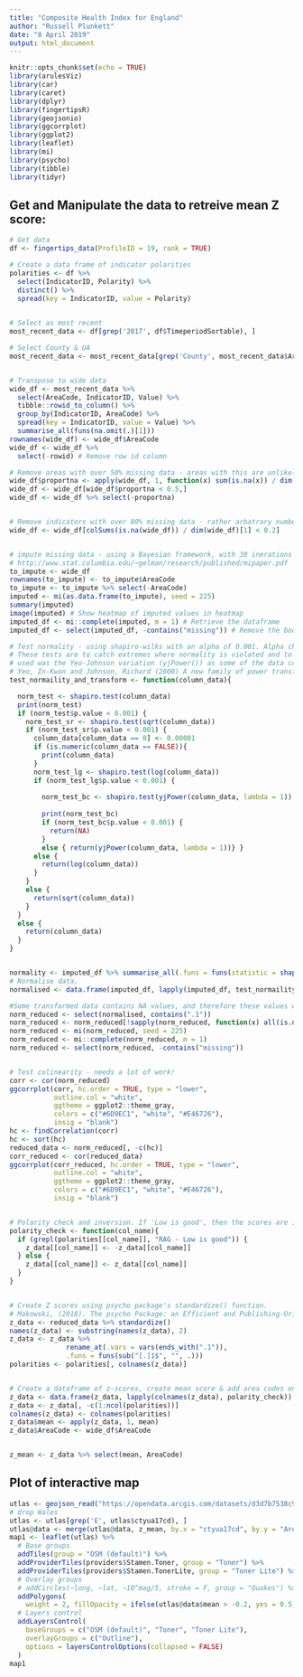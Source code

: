 ```yaml
---
title: "Composite Health Index for England"
author: "Russell Plunkett"
date: "8 April 2019"
output: html_document
---
```


```r
knitr::opts_chunk$set(echo = TRUE)
library(arulesViz)
library(car)
library(caret)
library(dplyr)
library(fingertipsR)
library(geojsonio)
library(ggcorrplot)
library(ggplot2)
library(leaflet)
library(mi)
library(psycho)
library(tibble)
library(tidyr)
```

## Get and Manipulate the data to retreive mean Z score:

```r
# Get data
df <- fingertips_data(ProfileID = 19, rank = TRUE)

```

```r
# Create a data frame of indicator polarities
polarities <- df %>%
  select(IndicatorID, Polarity) %>%
  distinct() %>%
  spread(key = IndicatorID, value = Polarity)
  

# Select as most recent
most_recent_data <- df[grep('2017', df$TimeperiodSortable), ]

# Select County & UA
most_recent_data <- most_recent_data[grep('County', most_recent_data$AreaType), ]


# Transpose to wide data
wide_df <- most_recent_data %>%
  select(AreaCode, IndicatorID, Value) %>%
  tibble::rowid_to_column() %>%
  group_by(IndicatorID, AreaCode) %>%
  spread(key = IndicatorID, value = Value) %>%
  summarise_all(funs(na.omit(.)[1]))
rownames(wide_df) <- wide_df$AreaCode
wide_df <- wide_df %>%
  select(-rowid) # Remove row id column

# Remove areas with over 50% missing data - areas with this are unlikely to add any information as their values are more imputed than not
wide_df$proportna <- apply(wide_df, 1, function(x) sum(is.na(x)) / dim(wide_df)[2])
wide_df <- wide_df[wide_df$proportna < 0.5,] 
wide_df <- wide_df %>% select(-proportna)


# Remove indicators with over 80% missing data - rather arbatrary number at the moment
wide_df <- wide_df[colSums(is.na(wide_df)) / dim(wide_df)[1] < 0.2]


# impute missing data - using a Bayesian framework, with 30 inerations and 4 chains. A random seed was chosen to ensure reproducability. The bootstrap was envoked as a method of selecting random imputations. 
# http://www.stat.columbia.edu/~gelman/research/published/mipaper.pdf
to_impute <- wide_df
rownames(to_impute) <- to_impute$AreaCode
to_impute <- to_impute %>% select(-AreaCode) 
imputed <- mi(as.data.frame(to_impute), seed = 225)
summary(imputed)
image(imputed) # Show heatmap of imputed values in heatmap
imputed_df <- mi::complete(imputed, m = 1) # Retrieve the dataframe
imputed_df <- select(imputed_df, -contains("missing")) # Remove the boolean 'missing' columns. 

```

```r

# Test normality - using shapiro-wilks with an alpha of 0.001. Alpha chosen as Central Limit Theorum would suggest that with n=150, data should tend towards being normally distributed. 
# These tests are to catch extremes where normality is violated and to transform them to normalise using square root, log, and box-cox transformations in turn. The box-cox transformation
# used was the Yeo-Johnson variation (yjPower()) as some of the data contains 0 values.
# Yeo, In-Kwon and Johnson, Richard (2000) A new family of power transformations to improve normality or symmetry. Biometrika, 87, 954-959.
test_normaility_and_transform <- function(column_data){

  norm_test <- shapiro.test(column_data)
  print(norm_test)
  if (norm_test$p.value < 0.001) {
    norm_test_sr <- shapiro.test(sqrt(column_data))
    if (norm_test_sr$p.value < 0.001) {
      column_data[column_data == 0] <- 0.00001
      if (is.numeric(column_data == FALSE)){
        print(column_data)
      }
      norm_test_lg <- shapiro.test(log(column_data))
      if (norm_test_lg$p.value < 0.001) {
        
        norm_test_bc <- shapiro.test(yjPower(column_data, lambda = 1))
        
        print(norm_test_bc)
        if (norm_test_bc$p.value < 0.001) {
          return(NA)
        } 
        else { return(yjPower(column_data, lambda = 1))} }
      else {
        return(log(column_data))
      }
    } 
    else {
      return(sqrt(column_data))
    }
  }
  else {
    return(column_data)
  }
}


normality <- imputed_df %>% summarise_all(.funs = funs(statistic = shapiro.test(.)$statistic, p.value = shapiro.test(.)$p.value))
# Normalise data.
normalised <- data.frame(imputed_df, lapply(imputed_df, test_normaility_and_transform))

#Some transformed data contains NA values, and therefore these values were imputed using the same method as above. 
norm_reduced <- select(normalised, contains(".1"))
norm_reduced <- norm_reduced[!sapply(norm_reduced, function(x) all(is.na(x)))]
norm_reduced <- mi(norm_reduced, seed = 225)
norm_reduced <- mi::complete(norm_reduced, m = 1)
norm_reduced <- select(norm_reduced, -contains("missing"))


# Test colinearity - needs a lot of work!
corr <- cor(norm_reduced)
ggcorrplot(corr, hc.order = TRUE, type = "lower",
           outline.col = "white",
           ggtheme = ggplot2::theme_gray,
           colors = c("#6D9EC1", "white", "#E46726"),
           insig = "blank")
hc <- findCorrelation(corr)
hc <- sort(hc)
reduced_data <- norm_reduced[, -c(hc)]
corr_reduced <- cor(reduced_data)
ggcorrplot(corr_reduced, hc.order = TRUE, type = "lower",
           outline.col = "white",
           ggtheme = ggplot2::theme_gray,
           colors = c("#6D9EC1", "white", "#E46726"),
           insig = "blank")


# Polarity check and inversion. If 'Low is good', then the scores are inverted to ensure the same direction of performance in the data. 
polarity_check <- function(col_name){
  if (grepl(polarities[[col_name]], "RAG - Low is good")) {
    z_data[[col_name]] <- -z_data[[col_name]]
  } else {
    z_data[[col_name]] <- z_data[[col_name]]
  }
}


# Create Z scores using psycho package's standardize() function. 
# Makowski, (2018). The psycho Package: an Efficient and Publishing-Oriented Workflow for Psychological Science. Journal of Open Source Software, 3(22), 470. https://doi.org/10.21105/joss.00470
z_data <- reduced_data %>% standardize()
names(z_data) <- substring(names(z_data), 2)
z_data <- z_data %>% 
              rename_at(.vars = vars(ends_with(".1")),
              .funs = funs(sub("[.]1$", "", .)))
polarities <- polarities[, colnames(z_data)]


# Create a dataframe of z-scores, create mean score & add area codes on. 
z_data <- data.frame(z_data, lapply(colnames(z_data), polarity_check))
z_data <- z_data[, -c(1:ncol(polarities))]
colnames(z_data) <- colnames(polarities)
z_data$mean <- apply(z_data, 1, mean)
z_data$AreaCode <- wide_df$AreaCode


z_mean <- z_data %>% select(mean, AreaCode)

```

## Plot of interactive map


```r
utlas <- geojson_read("https://opendata.arcgis.com/datasets/d3d7b7538c934cf29db791a705631e24_0.geojson", what = 'sp')
# drop Wales
utlas <- utlas[grep('E', utlas$ctyua17cd), ]
utlas@data <- merge(utlas@data, z_mean, by.x = "ctyua17cd", by.y = "AreaCode")
map1 <- leaflet(utlas) %>%
  # Base groups
  addTiles(group = "OSM (default)") %>%
  addProviderTiles(providers$Stamen.Toner, group = "Toner") %>%
  addProviderTiles(providers$Stamen.TonerLite, group = "Toner Lite") %>%
  # Overlay groups
  # addCircles(~long, ~lat, ~10^mag/5, stroke = F, group = "Quakes") %>%
  addPolygons(
    weight = 2, fillOpacity = ifelse(utlas@data$mean > -0.2, yes = 0.5, no = 0), group = "Outline") %>%
  # Layers control
  addLayersControl(
    baseGroups = c("OSM (default)", "Toner", "Toner Lite"),
    overlayGroups = c("Outline"),
    options = layersControlOptions(collapsed = FALSE)
  )
map1
```


